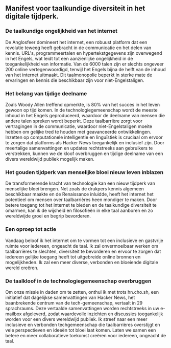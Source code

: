 
<Steps>

## Manifest voor taalkundige diversiteit in het digitale tijdperk.

### De taalkundige ongelijkheid van het internet

De Anglosfeer domineert het internet, een robuust platform dat een revolutie teweeg heeft gebracht in de communicatie en het delen van kennis. URL's, programmeertalen en hypertekstgegevens zijn overwegend in het Engels, wat leidt tot een aanzienlijke ongelijkheid in de toegankelijkheid van informatie. Van de 6000 talen zijn er slechts ongeveer 200 online vertegenwoordigd, terwijl het Engels bijna de helft van de inhoud van het internet uitmaakt. Dit taalmonopolie beperkt in sterke mate de ervaringen en kennis die beschikbaar zijn voor niet-Engelstaligen.

### Het belang van tijdige deelname

Zoals Woody Allen treffend opmerkte, is 80% van het succes in het leven gewoon op tijd komen. In de technologiegemeenschap wordt de meeste inhoud in het Engels geproduceerd, waardoor de deelname van mensen die andere talen spreken wordt beperkt. Deze taalbarrière zorgt voor vertragingen in de communicatie, waardoor niet-Engelstaligen moeite hebben om gelijke tred te houden met geavanceerde ontwikkelingen. Inzetten op computationele intelligentie en linguïstiek is cruciaal om ervoor te zorgen dat platforms als Hacker News toegankelijk en inclusief zijn. Door meertalige samenvattingen en updates rechtstreeks aan gebruikers te verstrekken, kunnen we de kloof overbruggen en tijdige deelname van een divers wereldwijd publiek mogelijk maken.

### Het gouden tijdperk van menselijke bloei nieuw leven inblazen

De transformerende kracht van technologie kan een nieuw tijdperk van menselijke bloei brengen. Net zoals de drukpers kennis algemeen beschikbaar maakte en de Renaissance inluidde, heeft het internet het potentieel om mensen over taalbarrières heen mondiger te maken. Door betere toegang tot het internet te bieden en de taalkundige diversiteit te omarmen, kan ik de wijsheid en filosofieën in elke taal aanboren en zo wereldwijde groei en begrip bevorderen.

### Een oproep tot actie

Vandaag beloof ik het internet om te vormen tot een inclusieve en gastvrije ruimte voor iedereen, ongeacht de taal. Ik zal onvermoeibaar werken om taalbarrières te slechten, diversiteit te bevorderen en ervoor te zorgen dat iedereen gelijke toegang heeft tot uitgebreide online bronnen en mogelijkheden. Ik zal een meer diverse, verbonden en bloeiende digitale wereld creëren.

### De taalkloof in de technologiegemeenschap overbruggen

Om onze missie in daden om te zetten, onthul ik met trots hn.cho.sh, een initiatief dat dagelijkse samenvattingen van Hacker News, het baanbrekende centrum van de tech-gemeenschap, vertaalt in 29 sprachraums. Deze vertaalde samenvattingen worden rechtstreeks in uw e-mailbox afgeleverd, zodat waardevolle inzichten en discussies toegankelijk worden voor een divers wereldwijd publiek. Ik streef naar een meer inclusieve en verbonden techgemeenschap die taalbarrières overstijgt en vele perspectieven en ideeën tot bloei laat komen. Laten we samen een betere en meer collaboratieve toekomst creëren voor iedereen, ongeacht de taal.

</Steps>
